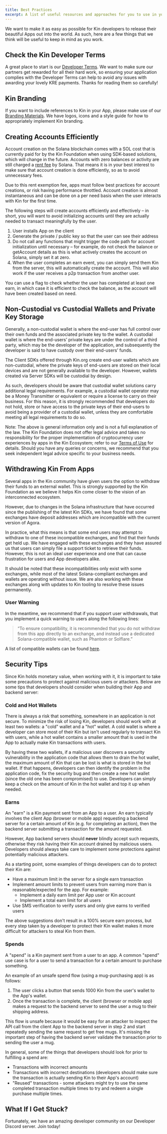 ```yaml
---
title: Best Practices
excerpt: A list of useful resources and approaches for you to use in your Apps
---
```

We want to make it as easy as possible for Kin developers to release their beautiful Apps out into the world. As such, here are a few things that we think will be useful to keep in mind as you work.

## Check the Kin Developer Terms
A great place to start is our [Developer Terms](https://kin.org/kin-developer-terms/). We want to make sure our partners get rewarded for all their hard work, so ensuring your application complies with the Developer Terms can help to avoid any issues with awarding your lovely KRE payments. Thanks for reading them so carefully!

## Kin Branding
If you want to include references to Kin in your App, please make use of our [Branding Materials](https://kin.org/branding/). We have logos, icons and a style guide for how to appropriately implement Kin branding.

## Creating Accounts Efficiently

Account creation on the Solana blockchain comes with a SOL cost that is currently paid for by the Kin Foundation when using SDK-based solutions, which will change in the future. Accounts with zero balances or activity are still charged a [rent fee](https://docs.solana.com/implemented-proposals/rent) by Solana. That means it is in your best interest to make sure that account creation is done efficiently, so as to avoid unnecessary fees.

Due to this rent exemption fee, apps must follow best practices for account creations, or risk having performance throttled. Account creation is almost instantaneous and can be done on a per need basis when the user interacts with Kin for the first time.

The following steps will create accounts efficiently and effectively – in short, you will want to avoid initializing accounts until they are actually needed to transact meaningfully by the user.

1) User installs App on the client
2) Generate the private / public key so that the user can see their address
3) Do not call any functions that might trigger the code path for account initialization until necessary – for example, do not check the balance or getAccount details as this is what actively creates the account on Solana, simply set it at zero.
4) When the user completes an earn event, you can simply send them Kin from the server, this will automatically create the account. This will also work if the user receives a p2p transaction from another user.

You can use a flag to check whether the user has completed at least one earn, in which case it is efficient to check the balance, as the account will have been created based on need.

## Non-Custodial vs Custodial Wallets and Private Key Storage
Generally, a non-custodial wallet is where the end-user has full control over their own funds and the associated private key to the wallet.   A custodial wallet is where the end-users’ private keys are under the control of a third party, which may be the developer of the application, and subsequently the developer is said to have custody over their end-users’ funds.

The Client SDKs offered through Kin.org create end-user wallets which are non-custodial, where the private keys of end-users are stored on their local devices and are not generally available to the developer. However, wallets created via Server SDKs will be custodial by design.

As such, developers should be aware that custodial wallet solutions carry additional legal requirements.  For example,  a custodial wallet operator may be a Money Transmitter or equivalent or require a license to carry on their business.   For this reason,  it is strongly recommended that developers do not hold, store or have access to the private keys of their end-users to avoid being a provider of a custodial wallet, unless they are comfortable meeting all legal requirements to do so.

Note: The above is general information only and is not a full explanation of the law.  The Kin Foundation does not offer legal advice and takes no responsibility for the proper implementation of cryptocurrency user experiences by apps in the Kin Ecosystem; refer to our [Terms of Use](https://kin.org/terms-and-conditions/) for details. Should you have any queries or concerns,  we recommend that you seek independent legal advice specific to your business needs.

## Withdrawing Kin From Apps

Several apps in the Kin community have given users the option to withdraw their funds to an external wallet. This is strongly supported by the Kin Foundation as we believe it helps Kin come closer to the vision of an interconnected ecosystem.

However, due to changes in the Solana infrastructure that have occurred since the publishing of the latest Kin SDKs, we have found that some exchanges have deposit addresses which are incompatible with the current version of Agora. 

In practice, what this means is that some end users may attempt to withdraw to one of these incompatible exchanges, and find that their funds get held up. We have engaged with these exchanges and they have assured us that users can simply file a support ticket to retrieve their funds. However, this is not an ideal user experience and one that can cause frustration for users and App developers alike.

It should be noted that these incompatibilities only exist with some exchanges, while most of the latest Solana-compliant exchanges and wallets are operating without issue. We are also working with these exchanges along with updates to Kin tooling to resolve these issues permanently.

### User Warning
In the meantime, we recommend that if you support user withdrawals, that you implement a quick warning to users along the following lines:

>“To ensure compatibility, it is recommended that you do not withdraw from this app directly to an exchange, and instead use a dedicated Solana-compatible wallet, such as Phantom or Solflare.”

A list of compatible wallets can be found [here](https://kin.org/kin-supported-wallets/).

## Security Tips

Since Kin holds monetary value, when working with it, it is important to take some precautions to protect against malicious users or attackers. Below are some tips that developers should consider when building their App and backend server:

### Cold and Hot Wallets

There is always a risk that something, somewhere in an application is not secure. To minimize the risk of losing Kin, developers should work with at least two wallets: a "cold" wallet and a "hot" wallet. A cold wallet is where a developer can store most of their Kin but isn't used regularly to transact Kin with users, while a hot wallet contains a smaller amount that is used in the App to actually make Kin transactions with users.

By having these two wallets, if a malicious user discovers a security vulnerability in the application code that allows them to drain the hot wallet, the maximum amount of Kin that can be lost is what is stored in the hot wallet. If that happens, developers can then identify the problem in the application code, fix the security bug and then create a new hot wallet (since the old one has been compromised) to use. Developers can simply keep a check on the amount of Kin in the hot wallet and top it up when needed.

### Earns

An "earn" is a Kin payment sent from an App to a user. An earn typically involves the client App (browser or mobile app) requesting a backend server for a certain amount of Kin (e.g. for completing an action), then the backend server submitting a transaction for the amount requested. 

However, App backend servers should **never** blindly accept such requests, otherwise they risk having their Kin account drained by malicious users. Developers should always take care to implement some protections against potentially malicious attackers.

As a starting point, some examples of things developers can do to protect their Kin are:

- Have a maximum limit in the server for a single earn transaction
- Implement amount limits to prevent users from earning more than is reasonable/expected for the app. For example:
  - Implement a daily earn limit per App user or Kin account
  - Implement a total earn limit for all users
- Use SMS verification to verify users and only give earns to verified users

The above suggestions don't result in a 100% secure earn process, but every step taken by a developer to protect their Kin wallet makes it more difficult for attackers to steal Kin from them.

### Spends

A "spend" is a Kin payment sent from a user to an app. A common "spend" use case is for a user to send a transaction for a certain amount to purchase something.

An example of an unsafe spend flow (using a mug-purchasing app) is as follows:

1. The user clicks a button that sends 1000 Kin from the user's wallet to the App's wallet.
2. Once the transaction is complete, the client (browser or mobile app) makes a request to the backend server to send the user a mug to their shipping address.

This flow is unsafe because it would be easy for an attacker to inspect the API call from the client App to the backend server in step 2 and start repeatedly sending the same request to get free mugs. It's missing the important step of having the backend server validate the transaction prior to sending the user a mug.

In general, some of the things that developers should look for prior to fulfilling a spend are:

- Transactions with incorrect amounts
- Transactions with incorrect destinations (developers should make sure the transaction is actually sending Kin to their App's account)
- "Reused" transactions - some attackers might try to use the same completed transaction multiple times to try and redeem a single purchase multiple times.

## What If I Get Stuck?

Fortunately, we have an amazing developer community on our Developer Discord server. Join today!

<Help/>



